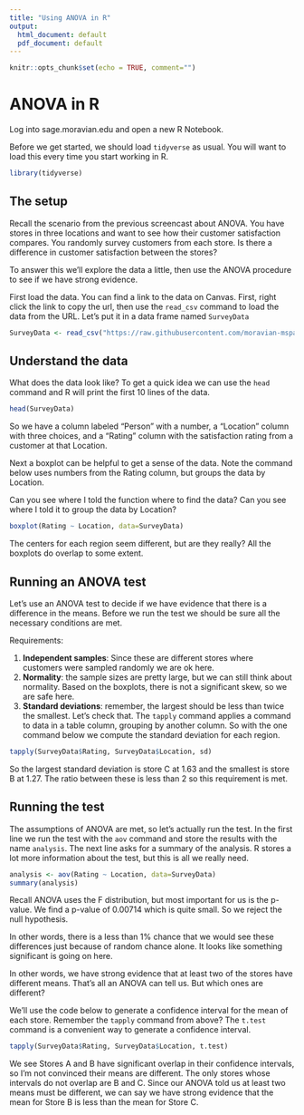 ```yaml
---
title: "Using ANOVA in R"
output:
  html_document: default
  pdf_document: default
---
```


```r
knitr::opts_chunk$set(echo = TRUE, comment="")
```

# ANOVA in R

Log into sage.moravian.edu and open a new R Notebook.

Before we get started, we should load `tidyverse` as usual.  You will want to load this every time you start working in R.

```r
library(tidyverse)
```

## The setup

Recall the scenario from the previous screencast about ANOVA.  You have stores in three locations and want to see how their customer satisfaction compares.  You randomly survey customers from each store. Is there a difference in customer satisfaction between the stores?

To answer this we'll explore the data a little, then use the ANOVA procedure to see if we have strong evidence.

First load the data. You can find a link to the data on Canvas. First, right click the link to copy the url, then use the `read_csv` command to load the data from the URL.  Let's put it in a data frame named `SurveyData`
```r
SurveyData <- read_csv("https://raw.githubusercontent.com/moravian-mspa/MGMT555/master/m3_ANOVA_in_R/SurveyData.csv")
```


## Understand the data

What does the data look like?  To get a quick idea we can use the `head` command and R will print the first 10 lines of the data.
```r
head(SurveyData)
```

So we have a column labeled "Person" with a number, a "Location" column with three choices, and a "Rating" column with the satisfaction rating from a customer at that Location.

Next a boxplot can be helpful to get a sense of the data.  Note the command below uses numbers from the Rating column, but groups the data by Location.

Can you see where I told the function where to find the data?  Can you see where I told it to group the data by Location?

```r
boxplot(Rating ~ Location, data=SurveyData)
```

The centers for each region seem different, but are they really?  All the boxplots do overlap to some extent.

## Running an ANOVA test

Let's use an ANOVA test to decide if we have evidence that there is a difference in the means.  Before we run the test we should be sure all the necessary conditions are met.

Requirements:

1. **Independent samples**:  Since these are different stores where customers were sampled randomly we are ok here.
2. **Normality**: the sample sizes are pretty large, but we can still think about normality.  Based on the boxplots, there is not a significant skew, so we are safe here.
3. **Standard deviations**: remember, the largest should be less than twice the smallest.  Let's check that.  The `tapply` command applies a command to data in a table column, grouping by another column.  So with the one command below we compute the standard deviation for each region.
```r
tapply(SurveyData$Rating, SurveyData$Location, sd)
```
So the largest standard deviation is store C at 1.63 and the smallest is store B at 1.27.  The ratio between these is less than 2 so this requirement is met.

## Running the test
The assumptions of ANOVA are met, so let's actually run the test.  In the first line we run the test with the `aov` command and store the results with the name `analysis`.  The next line asks for a summary of the analysis. R stores a lot more information about the test, but this is all we really need.
```r
analysis <- aov(Rating ~ Location, data=SurveyData)
summary(analysis)
```

Recall ANOVA uses the F distribution, but most important for us is the p-value.  We find a p-value of 0.00714 which is quite small.  So we reject the null hypothesis.

In other words, there is a less than 1% chance that we would see these differences just because of random chance alone. It looks like something significant is going on here.

In other words, we have strong evidence that at least two of the stores have different means.  That's all an ANOVA can tell us.  But which ones are different?

We'll use the code below to generate a confidence interval for the mean of each store.  Remember the `tapply` command from above?  The `t.test` command is a convenient way to generate a confidence interval.
```r
tapply(SurveyData$Rating, SurveyData$Location, t.test)
```
We see Stores A and B have significant overlap in their confidence intervals, so I'm not convinced their means are different.  The only stores whose intervals do not overlap are B and C.  Since our ANOVA told us at least two means must be different, we can say we have strong evidence that the mean for Store B is less than the mean for Store C.

